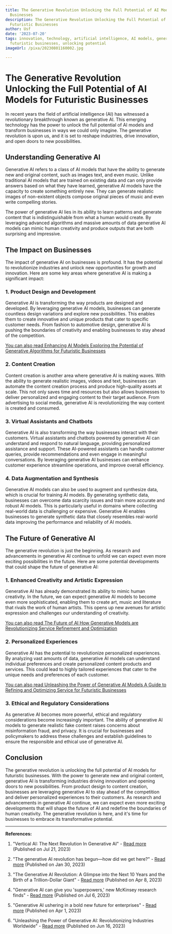 ```yaml
---
title: The Generative Revolution Unlocking the Full Potential of AI Models for Futuristic
  Businesses
description: The Generative Revolution Unlocking the Full Potential of AI Models for
  Futuristic Businesses
author: Usf
date: '2023-07-20'
tags: innovation, technology, artificial intelligence, AI models, generative revolution,
  futuristic businesses, unlocking potential
imageUrl: /pixa/20230801160002.jpg

---
```

# The Generative Revolution Unlocking the Full Potential of  AI Models for Futuristic Businesses

In recent years the  field of artificial intelligence (AI) has witnessed a revolutionary  breakthrough known as generative AI. This emerging technology has the power to unlock the full potential  of AI models and transform businesses in ways we could only imagine. The generative revolution is upon us, and it is set to reshape industries, drive innovation,  and open doors to new possibilities.

## Understanding  Generative AI

Generative AI refers to  a class of AI models that have the  ability  to generate new and original content, such as images text, and even music. Unlike traditional AI models that are trained on existing data and can only provide answers based on what they  have learned, generative AI models have the capacity to create something entirely new. They can generate realistic images of non-existent objects  compose original pieces  of music and even write compelling stories.

The power of generative AI lies in  its ability to learn patterns and generate  content that is indistinguishable from what a human would  create. By leveraging  advanced algorithms and massive amounts of data generative AI models can mimic human creativity and produce outputs that are both surprising and impressive.

## The  Impact on Businesses

The impact of generative AI on businesses  is profound. It has the  potential to revolutionize industries and unlock new  opportunities for growth and innovation. Here are some key areas where generative AI is making a significant  impact:

### 1. Product Design and Development

Generative AI is transforming the way products are designed and developed. By leveraging  generative AI models, businesses can generate countless design variations  and  explore new  possibilities. This enables them to create innovative and unique products that cater to specific customer needs. From  fashion to automotive design, generative AI is pushing the boundaries of  creativity and enabling businesses to stay ahead of the  competition.

[You can also read Enhancing AI Models Exploring the Potential of Generative Algorithms for  Futuristic Businesses](Enhancing%20AI%20Models%20Exploring%20the%20Potential%20of%20Generative%20Algorithms%20for%20Futuristic%20Businesses)


### 2. Content  Creation

Content creation is another area where generative AI is  making waves. With the ability to generate realistic images, videos and text, businesses can  automate the content  creation process and produce high-quality assets at scale. This not only saves time and resources but also allows businesses to deliver personalized and  engaging content to their  target audience. From advertising to social media,  generative AI is revolutionizing the way  content is created and consumed.

### 3.  Virtual Assistants  and Chatbots

Generative AI is also transforming the way businesses  interact with their customers. Virtual  assistants and chatbots powered by generative AI can understand and respond to natural language, providing personalized assistance and support. These AI-powered assistants can handle customer  queries, provide recommendations and even engage in meaningful conversations.  By leveraging generative AI businesses can enhance customer experience streamline operations, and improve  overall efficiency.

### 4. Data Augmentation  and Synthesis

Generative AI models can also be used to  augment and  synthesize data, which is crucial for training AI models. By generating synthetic data, businesses can  overcome data  scarcity issues and train more accurate and robust AI models. This is particularly useful in domains where collecting real-world data is challenging or expensive. Generative AI enables businesses to generate synthetic data that closely resembles real-world data improving the  performance and reliability of AI models.

## The Future of Generative AI

The generative revolution is just the beginning. As research and advancements in generative AI continue to unfold we can expect even more exciting possibilities in  the future. Here are some potential developments that could shape the future of generative  AI:

### 1. Enhanced Creativity and  Artistic Expression

Generative AI has already demonstrated its ability to mimic human creativity. In the  future, we can expect generative AI models to become even  more sophisticated, enabling  them to create art,  music and literature that rivals the work of human artists. This opens  up new avenues  for artistic expression and challenges  our understanding of creativity.

[You  can also read The Future of AI How Generative Models are  Revolutionizing Service  Refinement and Optimization](The%20Future%20of%20AI%20How%20Generative%20Models%20are%20Revolutionizing%20Service%20Refinement%20and%20Optimization)


### 2. Personalized Experiences

Generative AI has the potential to revolutionize personalized experiences. By analyzing vast amounts of data, generative AI models can understand individual preferences and create personalized content products and services.  This could lead to  highly tailored experiences  that cater  to the unique needs and preferences of each customer.

[You can also read Unleashing  the Power of Generative AI Models A  Guide to  Refining and Optimizing Service for Futuristic Businesses](Unleashing%20the%20Power%20of%20Generative%20AI%20Models%20A%20Guide%20to%20Refining%20and%20Optimizing%20Service%20for%20Futuristic%20Businesses)


### 3. Ethical and Regulatory Considerations

As generative AI becomes more powerful, ethical and regulatory considerations become increasingly important. The ability of generative AI models to generate realistic fake content raises  concerns about misinformation fraud,  and privacy. It is crucial for businesses  and policymakers to  address these challenges and  establish guidelines to ensure the responsible and ethical use of generative AI.

## Conclusion

The generative revolution is unlocking the full potential of AI  models for futuristic businesses. With the power to generate new and original content, generative AI is transforming industries driving innovation  and opening doors to new possibilities. From product design to content creation, businesses are leveraging  generative AI to stay  ahead of the competition and deliver personalized experiences to their customers. As research and  advancements in generative AI continue, we  can expect even more exciting developments that will shape the future of AI and redefine the boundaries of human creativity. The generative  revolution is  here,  and it's time for businesses to embrace its transformative potential.

---

**References:**

1. "Vertical AI: The Next Revolution  In Generative AI" - [Read more](https://www.forbes.com/sites/forbestechcouncil/2023/07/21/vertical-ai-the-next-revolution-in-generative-ai/?sh=24aed0965226) (Published  on  Jul 21, 2023)

2. "The generative AI revolution  has begun—how did we get  here?"  - [Read more](https://arstechnica.com/gadgets/2023/01/the-generative-ai-revolution-has-begun-how-did-we-get-here/) (Published on Jan 30, 2023)

3. "The  Generative AI Revolution: A Glimpse into the Next 10 Years and the Birth of a Trillion-Dollar Giant" - [Read more](https://www.linkedin.com/pulse/generative-ai-revolution-glimpse-next-10-years-birth-kumar-sharma) (Published on Apr 8, 2023)

4.  "Generative AI can  give you 'superpowers,' new McKinsey research  finds" - [Read  more](https://www.mckinsey.com/about-us/new-at-mckinsey-blog/generative-ai-can-give-you-superpowers-new-mckinsey-research-finds)  (Published on Jul 6, 2023)

5. "Generative AI ushering  in a bold new future for enterprises" - [Read more](https://aimagazine.com/articles/accenture-research-finds-ai-ushering-in-a-bold-new-future) (Published on Apr  1, 2023)

6. "Unleashing the Power of Generative AI: Revolutionizing  Industries Worldwide" - [Read more](https://medium.com/@hishamusmani/unleashing-the-power-of-generative-ai-revolutionizing-industries-worldwide-712e7d2531e6) (Published on Jun 16,  2023)